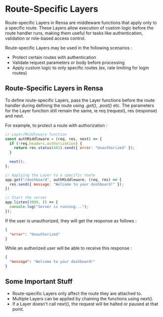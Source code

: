 # Route-Specific Layers

Route-specific Layers in Rensa are middleware functions that apply only to a specific route. These Layers allow execution of custom logic before the route handler runs, making them useful for tasks like authentication, validation or role-based access control.

Route-specific Layers may be used in the following scenarios :
- Protect certain routes with authentication
- Validate request parameters or body before processing
- Apply custom logic to only specific routes (ex, rate limiting for login routes)

## Route-Specific Layers in Rensa

To define route-specific Layers, pass the Layer functions before the route handler during defining the route using _.get()_, _.post()_ etc. The parameters for the Layer function still remain the same, ie req (request), res (response) and next.

For example, to protect a route with authorization :
```js
// Layer/Middleware function
const authMiddleware = (req, res, next) => {
  if (!req.headers.authorization) {
    return res.status(401).send({ error: "Unauthorized" });
  }
  
  next();
};

// Applying the Layer to a specific route
app.get("/dashboard", authMiddleware, (req, res) => {
  res.send({ message: "Welcome to your dashboard!" });
})

// Start the server
app.listen(3000, () => {
  console.log("Server is running...");
});
```

If the user is unauthorized, they will get the response as follows :
```json
{
  "error": "Unauthorized"
}
```
While an authorized user will be able to receive this response :
```json
{
  "message": "Welcome to your dashboard!"
}
```

## Some Important Stuff

- Route-specific Layers only affect the route they are attached to.
- Multiple Layers can be applied by chaining the functions using next().
- If a Layer doesn't call next(), the request will be halted or paused at that point.
